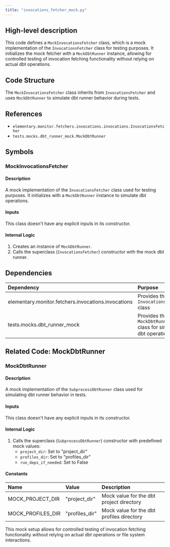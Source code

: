 ```yaml
---
title: "invocations_fetcher_mock.py"
---
```


## High-level description
This code defines a `MockInvocationsFetcher` class, which is a mock implementation of the `InvocationsFetcher` class for testing purposes. It initializes the mock fetcher with a `MockDbtRunner` instance, allowing for controlled testing of invocation fetching functionality without relying on actual dbt operations.

## Code Structure
The `MockInvocationsFetcher` class inherits from `InvocationsFetcher` and uses `MockDbtRunner` to simulate dbt runner behavior during tests.

## References
- `elementary.monitor.fetchers.invocations.invocations.InvocationsFetcher`
- `tests.mocks.dbt_runner_mock.MockDbtRunner`

## Symbols

### MockInvocationsFetcher
#### Description
A mock implementation of the `InvocationsFetcher` class used for testing purposes. It initializes with a `MockDbtRunner` instance to simulate dbt operations.

#### Inputs
This class doesn't have any explicit inputs in its constructor.

#### Internal Logic
1. Creates an instance of `MockDbtRunner`.
2. Calls the superclass (`InvocationsFetcher`) constructor with the mock dbt runner.

## Dependencies
| Dependency | Purpose |
|:-----------|:--------|
| elementary.monitor.fetchers.invocations.invocations | Provides the base `InvocationsFetcher` class |
| tests.mocks.dbt_runner_mock | Provides the `MockDbtRunner` class for simulating dbt operations |

## Related Code: MockDbtRunner

### MockDbtRunner
#### Description
A mock implementation of the `SubprocessDbtRunner` class used for simulating dbt runner behavior in tests.

#### Inputs
This class doesn't have any explicit inputs in its constructor.

#### Internal Logic
1. Calls the superclass (`SubprocessDbtRunner`) constructor with predefined mock values:
   - `project_dir`: Set to "project_dir"
   - `profiles_dir`: Set to "profiles_dir"
   - `run_deps_if_needed`: Set to False

#### Constants
| Name | Value | Description |
|:-----|:------|:------------|
| MOCK_PROJECT_DIR | "project_dir" | Mock value for the dbt project directory |
| MOCK_PROFILES_DIR | "profiles_dir" | Mock value for the dbt profiles directory |

This mock setup allows for controlled testing of invocation fetching functionality without relying on actual dbt operations or file system interactions.